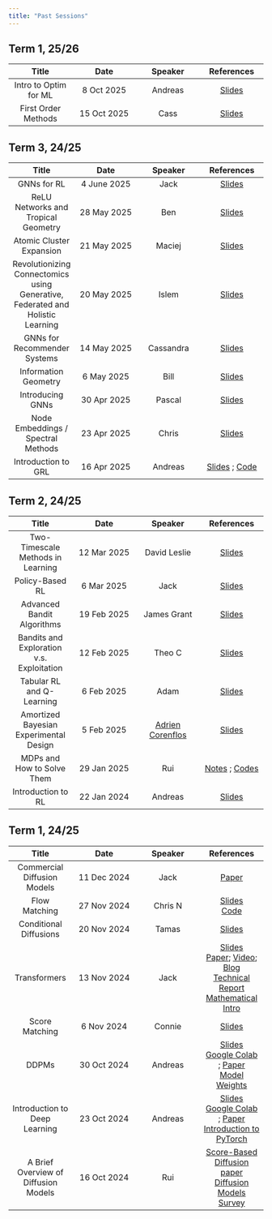 ```yaml
---
title: "Past Sessions"
---
```


## Term 1, 25/26

| Title | Date | Speaker | References |
|:--:|:--:|:--:|:--:|
| Intro to Optim for ML | 8 Oct 2025 | Andreas | [Slides](slides/optim/der_and_grads.pdf)
| First Order Methods | 15 Oct 2025 | Cass | [Slides](slides/optim/first_ord.pdf)


## Term 3, 24/25

| Title | Date | Speaker | References |
|:--:|:--:|:--:|:--:|
| GNNs for RL | 4 June 2025 | Jack | [Slides](slides/geometric_deep_learning/gnn_rl.pdf)
| ReLU Networks and Tropical Geometry | 28 May 2025 |  Ben | [Slides](slides/geometric_deep_learning/relu_discrete_geometry.pdf)
| Atomic Cluster Expansion | 21 May 2025 | Maciej | [Slides](slides/geometric_deep_learning/mbuze_LAI_ACE.pdf)
| Revolutionizing Connectomics using Generative, Federated and Holistic Learning | 20 May 2025 | Islem | [Slides](slides/islem.pdf) |
| GNNs for Recommender Systems | 14 May 2025 | Cassandra | [Slides](slides/geometric_deep_learning/GNNsForRecommenderSystems.pdf) |
| Information Geometry | 6 May 2025 | Bill | [Slides](./slides/inf_geom.pdf) |
| Introducing GNNs | 30 Apr 2025 | Pascal | [Slides](./slides/intro_gnn.pdf) |
| Node Embeddings / Spectral Methods | 23 Apr 2025 | Chris | [Slides](./slides/graph_embeddings.pdf) |
| Introduction to GRL | 16 Apr 2025 | Andreas | [Slides](./slides/intro_grl.pdf) ; [Code](https://colab.research.google.com/drive/1xAm0047JFh_ba8T7xSpp_5Lw0ioGMeRh?usp=sharing) |

## Term 2, 24/25

| Title | Date | Speaker | References |
|:--:|:--:|:--:|:--:|
| Two-Timescale Methods in Learning | 12 Mar 2025 | David Leslie | [Slides](./slides/two_timescale.pdf) |
| Policy-Based RL | 6 Mar 2025 | Jack | [Slides](./slides/policy_gradient.pdf) |
| Advanced Bandit Algorithms | 19 Feb 2025 | James Grant | [Slides](./slides/james_grant.pdf) |
| Bandits and Exploration v.s. Exploitation | 12 Feb 2025 | Theo C | [Slides](./slides/theo_c.pptx) |
| Tabular RL and Q-Learning | 6 Feb 2025 | Adam | [Slides](./slides/adam_page.pdf) |
| Amortized Bayesian Experimental Design | 5 Feb 2025 | [Adrien Corenflos](https://adriencorenflos.github.io/) | [Slides](https://docs.google.com/presentation/d/1rkx6l4nILhpFK0m-WxH-yfvihibCUnktQsyfyZbU_vc/edit?usp=sharing) |
| MDPs and How to Solve Them | 29 Jan 2025 | Rui | [Notes](https://shusheng3927.github.io/files/MDP.pdf) ; [Codes](https://shusheng3927.github.io/files/gridworld.py) |
| Introduction to RL | 22 Jan 2024 | Andreas | [Slides](./slides/intro_to_rl.pdf) |

## Term 1, 24/25

| Title | Date | Speaker | References |
|:--:|:--:|:--:|:--:|
| Commercial Diffusion Models | 11 Dec 2024 | Jack | [Paper](https://arxiv.org/abs/2204.06125) |
| Flow Matching | 27 Nov 2024 | Chris N | [Slides](./slides/LAI_Flow_matching.pdf) <br/> [Code](./slides/Flow_mathching_demo.ipynb) |
| Conditional Diffusions | 20 Nov 2024 | Tamas | [Slides](./slides/conditional_sampling.pdf) |
| Transformers | 13 Nov 2024 | Jack | [Slides](./slides/Transformers.pdf) <br/> [Paper](https://arxiv.org/abs/1706.03762); [Video](https://www.youtube.com/watch?v=rBCqOTEfxvg); [Blog](https://jalammar.github.io/illustrated-transformer/)<br/> [Technical Report](https://arxiv.org/abs/2207.09238) <br/>[Mathematical Intro](https://arxiv.org/pdf/2304.10557) |
| Score Matching | 6 Nov 2024 | Connie | [Slides](./slides/score_matching_connie.pdf) |
| DDPMs | 30 Oct 2024 | Andreas | <a href="slides/ddpm.pdf" target="_blank">Slides</a> <br/> [Google Colab](https://colab.research.google.com/drive/1crXRVF2nZsLdUEdjAhGnBxjOgratLd3N) ; [Paper](https://arxiv.org/abs/2006.11239)<br/> [Model Weights](https://livelancsac-my.sharepoint.com/:u:/g/personal/makris_lancaster_ac_uk/ESq2d0N30rVMt9uBE2rK39wBDCPebfJKBLAT152TerV_ag?e=wL0Qgf&xsdata=MDV8MDJ8YS5tYWtyaXNAbGFuY2FzdGVyLmFjLnVrfDY0OGFhNTg5YzQ1NDQ1OWRkZTg3MDhkY2Y4ZDU4ZDhlfDljOWJjZDExOTc3YTRlOWNhOWEwYmM3MzQwOTAxNjRhfDB8MHw2Mzg2NTg4NDMyODUxNjQ2ODV8VW5rbm93bnxUV0ZwYkdac2IzZDhleUpXSWpvaU1DNHdMakF3TURBaUxDSlFJam9pVjJsdU16SWlMQ0pCVGlJNklrMWhhV3dpTENKWFZDSTZNbjA9fDB8fHw%3d&sdata=VUNjaWU4aTcvV1ZBNjFQNzZPS2VSYjFJUmdmakljR2JhNVRwYy9DK09haz0%3d) |
| Introduction to Deep Learning | 23 Oct 2024 | Andreas | <a href="slides/intro_to_dl.pdf" target="_blank">Slides</a> <br/> [Google Colab](https://colab.research.google.com/drive/1KQnXlb9QEHn0MgPq6i118GP6Cyf4QfNH#scrollTo=XdD6sAznA50o) ; [Paper](https://arxiv.org/abs/1603.07285)<br/> [Introduction to PyTorch](https://www.youtube.com/watch?v=Z_ikDlimN6A&t=2576s) |
| A Brief Overview of Diffusion Models | 16 Oct 2024 | Rui | [Score-Based Diffusion paper](https://arxiv.org/abs/2011.13456) <br/> [Diffusion Models Survey](https://arxiv.org/abs/2209.00796) |
